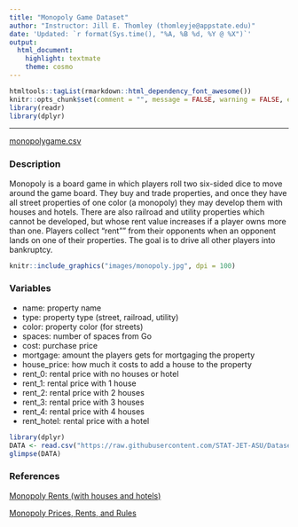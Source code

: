 ```yaml
---
title: "Monopoly Game Dataset"
author: "Instructor: Jill E. Thomley (thomleyje@appstate.edu)"
date: 'Updated: `r format(Sys.time(), "%A, %B %d, %Y @ %X")`'
output: 
  html_document: 
    highlight: textmate
    theme: cosmo
---
```


```r
htmltools::tagList(rmarkdown::html_dependency_font_awesome())
knitr::opts_chunk$set(comment = "", message = FALSE, warning = FALSE, echo = FALSE)
library(readr)
library(dplyr)
```

<hr>

<i class="fas fa-database"></i> [monopolygame.csv](https://raw.githubusercontent.com/STAT-JET-ASU/Datasets/master/Instructor/monopolygame.csv)

### Description

Monopoly is a board game in which players roll two six-sided dice to move around the game board. They buy and trade properties, and once they have all street properties of one color (a monopoly) they may develop them with houses and hotels. There are also railroad and utility properties which cannot be developed, but whose rent value increases if a player owns more than one. Players collect "rent"" from their opponents when an opponent lands on one of their properties. The goal is to drive all other players into bankruptcy.

```r
knitr::include_graphics("images/monopoly.jpg", dpi = 100)
```

### Variables

* name: property name
* type: property type (street, railroad, utility)
* color: property color (for streets)
* spaces: number of spaces from Go
* cost: purchase price
* mortgage: amount the players gets for mortgaging the property
* house_price: how much it costs to add a house to the property
* rent_0: rental price with no houses or hotel
* rent_1: rental price with 1 house
* rent_2: rental price with 2 houses
* rent_3: rental price with 3 houses
* rent_4: rental price with 4 houses
* rent_hotel: rental price with a hotel

```r
library(dplyr)
DATA <- read.csv("https://raw.githubusercontent.com/STAT-JET-ASU/Datasets/master/Instructor/monopolygame.csv")
glimpse(DATA)
```


### References

[Monopoly Rents (with houses and hotels)](http://www.falstad.com/monopoly.html)

[Monopoly Prices, Rents, and Rules](http://www.math.yorku.ca/~zabrocki/math2042/Monopoly/prices.html)

